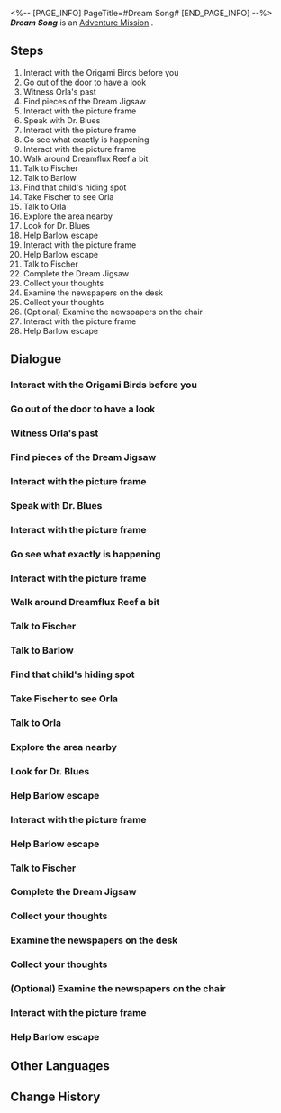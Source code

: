 <%-- [PAGE_INFO]
PageTitle=#Dream Song#
[END_PAGE_INFO] --%>
{{Stub|Dialogue.}}
{{Mission Infobox
|id            = 2030402
|title         = 
|image         = <!--Mission Dream Song.png-->
|type          = Adventure
|event_name    = 
|chapter       = 
|requirements  = 
|summary       = <!--official mission summary from Fate's Atlas-->
|characters    = Trailblazer
|startLocation = [[<!--starting world-->]] - [[<!--starting area-->]]
|world         = <!--starting world-->
|area          = <!--starting area-->
|prev          = 
|next          = 
|rewards       = Trailblaze EXP*200; Stellar Jade*40; Traveler's Guide*5; Clock Credits*360; Planet of Festivities Collectible Card*1 { text = Planet of Festivities Collectible Card - Planet of Festivities: Origami Dreamweaver }; The Dreamweaver Archives*1 { text = ''The Dreamweaver Archives'' }; Credit*80,000
}}
'''''Dream Song''''' is an [[Adventure Mission]]<!--in [world]-->.

==Steps==
# Interact with the Origami Birds before you
# Go out of the door to have a look
# Witness Orla's past
# Find pieces of the Dream Jigsaw
# Interact with the picture frame
# Speak with Dr. Blues
# Interact with the picture frame
# Go see what exactly is happening
# Interact with the picture frame
# Walk around Dreamflux Reef a bit
# Talk to Fischer
# Talk to Barlow
# Find that child's hiding spot
# Take Fischer to see Orla
# Talk to Orla
# Explore the area nearby
# Look for Dr. Blues
# Help Barlow escape
# Interact with the picture frame
# Help Barlow escape
# Talk to Fischer
# Complete the Dream Jigsaw
# Collect your thoughts
# Examine the newspapers on the desk
# Collect your thoughts
# (Optional) Examine the newspapers on the chair
# Interact with the picture frame
# Help Barlow escape

<!--
==Gameplay Notes==

--><!--
==Trial Character==

-->
==Dialogue==
{{Stub Dialogue}}
{{Dialogue Start}}
:{{tx}}
{{Dialogue End}}

===Interact with the Origami Birds before you===
{{Mission Description|type=adventure|location=<!--to be added-->|update|This is Dr. Blues's Emoscape, but... why are you seeing those other Origami Birds? Go ask them.}}
{{Dialogue Start}}
:{{tx}}
{{Dialogue End}}

===Go out of the door to have a look===
{{Mission Description|type=adventure|location=<!--to be added-->|update|There are footsteps outside the door. Go see who it is.}}
{{Dialogue Start}}
:{{tx}}
{{Dialogue End}}

===Witness Orla's past===
{{Mission Description|type=adventure|location=<!--to be added-->|update|You found Orla, who's in hiding. Listen to what they are talking about.}}
{{Dialogue Start}}
:{{tx}}
{{Dialogue End}}

===Find pieces of the Dream Jigsaw===
{{Mission Description|type=adventure|location=<!--to be added-->|update|Collect pieces of the Dream Jigsaw and find that child's hiding spot.}}
{{Dialogue Start}}
:{{tx}}
{{Dialogue End}}

===Interact with the picture frame===
{{Mission Description|type=adventure|location=<!--to be added-->|update|Follow the scenes of this memory and keep exploring Orla's past.}}
{{Dialogue Start}}
:{{tx}}
{{Dialogue End}}

===Speak with Dr. Blues===
{{Mission Description|type=adventure|location=<!--to be added-->|update|Dr. Blues has appeared ahead. It might have remembered something.}}
{{Dialogue Start}}
:{{tx}}
{{Dialogue End}}

===Interact with the picture frame===
{{Mission Description|type=adventure|location=<!--to be added-->|update|Follow the scenes of this memory and keep exploring Orla's past.}}
{{Dialogue Start}}
:{{tx}}
{{Dialogue End}}

===Go see what exactly is happening===
{{Mission Description|type=adventure|location=<!--to be added-->|update|There seem to be sounds of someone talking. Move ahead and have a look.}}
{{Dialogue Start}}
:{{tx}}
{{Dialogue End}}

===Interact with the picture frame===
{{Mission Description|type=adventure|location=<!--to be added-->|update|Follow the scenes of this memory and keep exploring Orla's past.}}
{{Dialogue Start}}
:{{tx}}
{{Dialogue End}}

===Walk around Dreamflux Reef a bit===
{{Mission Description|type=adventure|location=<!--to be added-->|update|You've arrived at Dreamflux Reef. Look around to see if you can find something.}}
{{Dialogue Start}}
:{{tx}}
{{Dialogue End}}

===Talk to Fischer===
{{Mission Description|type=adventure|location=<!--to be added-->|update|Go chat with Fischer to see whether that can help.}}
{{Dialogue Start}}
:{{tx}}
{{Dialogue End}}

===Talk to Barlow===
{{Mission Description|type=adventure|location=<!--to be added-->|update|You've helped Barlow defeat the Bloodhound Family members. It's time to find out what is happening.}}
{{Dialogue Start}}
:{{tx}}
{{Dialogue End}}

===Find that child's hiding spot===
{{Mission Description|type=adventure|location=<!--to be added-->|update|Follow Joey and Vaughn to find where that child is hiding. Maybe he is related to Dr. Blues.}}
{{Dialogue Start}}
:{{tx}}
{{Dialogue End}}

===Take Fischer to see Orla===
{{Mission Description|type=adventure|location=<!--to be added-->|update|Fischer is currently the head of the Nightgales. He arrived at Dreamflux Reef to look for Orla.}}
{{Dialogue Start}}
:{{tx}}
{{Dialogue End}}

===Talk to Orla===
{{Mission Description|type=adventure|location=<!--to be added-->|update|Take the photo Fischer gave you and talk to Orla}}
{{Dialogue Start}}
:{{tx}}
{{Dialogue End}}

===Explore the area nearby===
{{Mission Description|type=adventure|location=<!--to be added-->|update|This place seems to be Dr. Blues' memories. Let's see if there are any clues nearby.}}
{{Dialogue Start}}
:{{tx}}
{{Dialogue End}}

===Look for Dr. Blues===
{{Mission Description|type=adventure|location=<!--to be added-->|update|You've received the commission from the Origami Birds. It's time to find Dr. Blues.}}
{{Dialogue Start}}
:{{tx}}
{{Dialogue End}}

===Help Barlow escape===
{{Mission Description|type=adventure|location=<!--to be added-->|update|According to Barlow, the Bloodhound Family is arresting Dreamweavers. Help Barlow to distract them.}}
{{Dialogue Start}}
:{{tx}}
{{Dialogue End}}

===Interact with the picture frame===
{{Mission Description|type=adventure|location=<!--to be added-->|update|Follow the scenes of this memory and keep exploring Orla's past.}}
{{Dialogue Start}}
:{{tx}}
{{Dialogue End}}

===Help Barlow escape===
{{Mission Description|type=adventure|location=<!--to be added-->|update|According to Barlow, the Bloodhound Family is arresting Dreamweavers. Help Barlow to distract them.}}
{{Dialogue Start}}
:{{tx}}
{{Dialogue End}}

===Talk to Fischer===
{{Mission Description|type=adventure|location=<!--to be added-->|update|Orla doesn't wish to speak with Fischer. Go see whether Fischer has any other ideas.}}
{{Dialogue Start}}
:{{tx}}
{{Dialogue End}}

===Complete the Dream Jigsaw===
{{Mission Description|type=adventure|location=<!--to be added-->|update|All Dream Jigsaw pieces have been collected. Go back and complete the jigsaw.}}
{{Dialogue Start}}
:{{tx}}
{{Dialogue End}}

===Collect your thoughts===
{{Mission Description|type=adventure|location=<!--to be added-->|update|You learned Joey and Vaughn's true history. Maybe you should note all this down.}}
{{Dialogue Start}}
:{{tx}}
{{Dialogue End}}

===Examine the newspapers on the desk===
{{Mission Description|type=adventure|location=<!--to be added-->|update|Go through the newspapers on the desk. Maybe you can learn something new.}}
{{Dialogue Start}}
:{{tx}}
{{Dialogue End}}

===Collect your thoughts===
{{Mission Description|type=adventure|location=<!--to be added-->|update|You learned Barlow's true history. Maybe you should note all this down.}}
{{Dialogue Start}}
:{{tx}}
{{Dialogue End}}

===(Optional) Examine the newspapers on the chair===
{{Mission Description|type=adventure|location=<!--to be added-->|update|Go through the newspapers on the chair. Maybe you can learn something new.}}
{{Dialogue Start}}
:{{tx}}
{{Dialogue End}}

===Interact with the picture frame===
{{Mission Description|type=adventure|location=<!--to be added-->|update|Dr. Blues' real name is Orla. Go and see what else had happened in the past.}}
{{Dialogue Start}}
:{{tx}}
{{Dialogue End}}

===Help Barlow escape===
{{Mission Description|type=adventure|location=<!--to be added-->|update|According to Barlow, the Bloodhound Family is arresting Dreamweavers. Help Barlow to distract them.}}
{{Dialogue Start}}
:{{tx}}
{{Dialogue End}}

==Other Languages==
{{Other Languages
|en   = Dream Song
|zhs  = 筑梦诗
|zht  = 築夢詩
|ja   = ドリームポエム
|ko   = 꿈 건축의 시
|es   = Canción de los Soñadores
|fr   = Chant des rêves
|ru   = Поэма грёз
|th   = บทกวีสร้างฝัน
|vi   = Bài Thơ Xây Mộng
|de   = Traumgesang
|id   = Syair Mimpi
|pt   = Canção Onírica
}}

==Change History==
{{Change History|2.2}}
